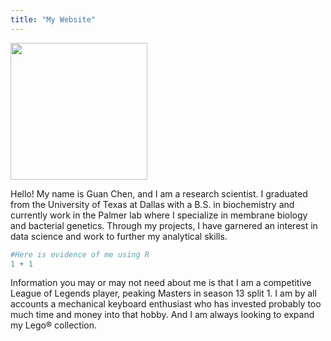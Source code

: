 ```yaml
---
title: "My Website"
---
```


::::: grid 

::: g-col-4

![](images/Guan Chen (2).jpg){fig-align="left" width="219"}

:::

::: g-col-8

Hello! My name is Guan Chen, and I am a research scientist. I graduated from the University of Texas at Dallas with a B.S. in biochemistry and currently work in the Palmer lab where I specialize in membrane biology and bacterial genetics. Through my projects, I have garnered an interest in data science and work to further my analytical skills.

:::

:::::

```r
#Here is evidence of me using R
1 + 1
```

Information you may or may not need about me is that I am a competitive League of Legends player, peaking Masters in season 13 split 1. I am by all accounts a mechanical keyboard enthusiast who has invested probably too much time and money into that hobby. And I am always looking to expand my Lego® collection.
